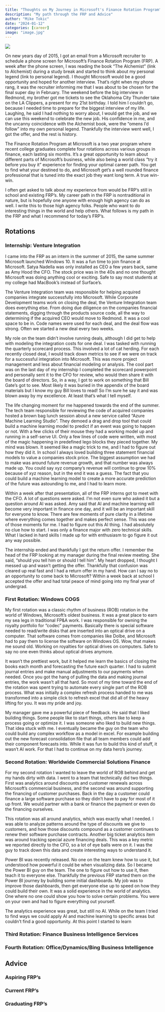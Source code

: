 ```yaml
---
title: "Thoughts on My Journey in Microsoft's Finance Rotation Program"
description: "My path through the FRP and Advice"
author: "Mike Tokic"
date: "2024-01-12"
categories: [career]
image: "image.jpg"
---
```


![](./image.jpg)

On new years day of 2015, I got an email from a Microsoft recruiter to schedule a phone screen for Microsoft's Finance Rotation Program (FRP). A week after the phone screen, I was reading the book "The Alchemist" (link to Alchemist) during a study break and started to think about my personal legend (link to personal legend). I thought Microsoft would be a good opportunity and hoped for another interview. That's right when my phone rang, it was the recruiter informing me that I was about to be chosen for the final super day in February. The weekend before the big interview in Redmond, my brother got me tickets to see the Oklahoma City Thunder take on the LA Clippers, a present for my 21st birthday. I told him I couldn't go, because I needed time to prepare for the biggest interview of my life. Laughing, he said I had nothing to worry about, I would get the job, and we can use this weekend to celebrate the new job. His confidence in me, and the uncanny coincidence with the Alchemist book, were the "omens I'd follow" into my own personal legend. Thankfully the interview went well, I got the offer, and the rest is history. 

The Finance Rotation Program at Microsoft is a two year program where recent college graduates complete four rotations across various groups in finance, each lasting six months. It's a great opportunity to learn about different parts of Microsoft's business, while also being a world class "try it before you buy it" experience for finding your optimal career path. You get to find what your destined to do, and Microsoft get's a well rounded finance professional that is tuned into the exact job they want long term. A true win-win.

I often get asked to talk about my experience from would be FRP's still in school and existing FRP's. My career path in the FRP is nontraditional in nature, but is hopefully one anyone with enough high agency can do as well. I write this to those high agency folks. People who want to do interesting things in the world and help others. What follows is my path in the FRP and what I recommend for today's FRP's.  

## Rotations

### Internship: Venture Integration

I came into the FRP as an intern in the summer of 2015, the same summer Microsoft launched Windows 10. It was a fun time to join finance at Microsoft. Satya Nadella was only installed as CEO a few years back, same as Amy Hood the CFO. The stock price was in the 40s and no one thought Microsoft was doing anything cool or exciting. Safe to say most students at my college had MacBook's instead of Surface's. 

The Venture Integration team was responsible for helping acquired companies integrate successfully into Microsoft. While Corporate Development teams work on closing the deal, the Venture Integration team does everything else. From doing due diligence on the companies financial statements, digging through the products source code, all the way to determining if the acquired CEO would move to Redmond. It was a cool space to be in. Code names were used for each deal, and the deal flow was strong. Often we started a new deal every two weeks. 

My role on the team didn't involve running deals, although I did get to help with modeling the integration costs for one deal. I was tasked with running the quarterly scorecard process. This involved a lot of cat herding. For each recently closed deal, I would track down metrics to see if we were on track for a successful integration into Microsoft. This was more project management and less about financial modeling or analysis. The cool part was on the last day of my internship I completed the scorecard powerpoint and personally sent it to the CFO for review, who would then share it with the board of directors. So, in a way, I got to work on something that Bill Gate's got to see. Most likely it was buried in the appendix of the board materials but I know my guy Bill loves to read! So I'm sure he say it and was blown away by my excellence. At least that's what I tell myself. 

The life changing moment for me happened towards the end of the summer. The tech team responsible for reviewing the code of acquired companies hosted a brown bag lunch session about a new service called "Azure Machine Learning Studio". They demoed a drag and drop tool that could build a machine learning model to predict if an event was going to happen or not. With a few clicks of their mouse they had a working model up and running in a self-serve UI. Only a few lines of code were written, with most of the magic happening in predefined lego blocks they pieced together. My mind was blown. It seemed like a magic trick to me, and I had to figure out how they did it. In school I always loved building three statement financial models to value a companies stock price. The biggest assumption we had to make was around future revenue growth, and that number was always made up. You could say xyz company's revenue will continue to grow 10% because of xyz reason, but in the end it was a guess. The fact that you could build a machine learning model to create a more accurate prediction of the future was astounding to me, and I had to learn more. 

Within a week after that presentation, all of the FRP interns got to meet with the CFO. A lot of questions were asked. I'm not even sure who asked it but a question around AI was asked. Amy said that AI and machine learning will become very important in finance one day, and it will be an important skill for everyone to know. There are few moments of pure clarity in a lifetime where everything comes together and makes perfect sense. This was one of those moments for me. I had to figure out this AI thing. I had absolutely no clue how to start. I was only a finance major with zero technical skills. What I lacked in hard skills I made up for with enthusiasm to go figure it out any way possible. 

The internship ended and thankfully I got the return offer. I remember the head of the FRP looking at my manager during the final review meeting. She said, "should you tell him or should I tell him". My heart dropped, I thought I messed up and wasn't getting the offer. Thankfully that confusion was cleared up real fast and I had a return offer in my hand. How can I say no to an opportunity to come back to Microsoft? Within a week back at school I accepted the offer and had total peace of mind going into my final year of undergrad. 

### First Rotation: Windows COGS

My first rotation was a classic rhythm of business (ROB) rotation in the world of Windows, Microsoft's oldest business. It was a great place to earn my sea legs in traditional FP&A work. I was responsible for owning the royalty portfolio for "codec" payments. Basically there is special software needed to read/write disks that are inserted into an optical drive on a computer. That software comes from companies like Dolbe, and Microsoft had to pay them to license the software on Windows OS. Wow, that makes me sound old. Working on royalties for optical drives on computers. Safe to say no one even thinks about optical drives anymore. 

It wasn't the prettiest work, but it helped me learn the basics of closing the books each month and forecasting the future each quarter. I had to submit journal entries and make manual adjustments to our payments when needed. Once you got the hang of pulling the data and making journal entries, the work wasn't all that hard. So most of my time toward the end of the rotation was spent trying to automate every single part of the ROB process. What was initially a complex refresh process handed to me was transformed into a simple click to refresh excel that did all of the heavy lifting for you. It was my pride and joy. 

My manager gave me a powerful piece of feedback. He said that I liked building things. Some people like to start things, others like to keep a process going or optimize it. I was someone who liked to build new things. That idea stuck with me. I eventually became the guy on the team who could build any complex workflow as a model in excel. For example building out the new forecast consolidation file that all team members could add their component forecasts into. While it was fun to build this kind of stuff, it wasn't AI work. For that I had to continue on my data hero's journey. 

### Second Rotation: Worldwide Commercial Solutions Finance

For my second rotation I wanted to leave the world of ROB behind and get my hands dirty with data. I went to a team that technically did two things. First was analytics around discounts and customer renewals across Microsoft's commercial business, and the second was around supporting the financing of customer purchases. Back in the day a customer could finance a large software purchase so they didn't have to pay for most of it up front. We would partner with a bank or finance the payment or even do the financing ourselves. 

This rotation was all around analytics, which was exactly what I needed. I was able to analyze patterns around the type of discounts we give to customers, and how those discounts compound as a customer continues to renew their software purchase contracts. Another big ticket analytics item was around tracking special azure financing deals. This was a key metric we reported directly to the CFO, so a lot of eye balls were on it. I was the guy to track down this data and create interesting ways to understand it. 

Power BI was recently released. No one on the team knew how to use it, but understood how powerful it could be when visualizing data. So I became the Power BI guy on the team. The one to figure out how to use it, then teach it to everyone else. Thankfully the previous FRP started them on the Power BI journey by building some initial dashboards. My job was to improve those dashboards, then get everyone else up to speed on how they could build their own. It was a solid experience in the world of analytics. One where no one could show you how to solve certain problems. You were on your own and had to figure everything out yourself. 

The analytics experience was great, but still no AI. While on the team I tried to find ways we could apply AI and machine learning to specific areas but couldn't find a good opportunity. At this point I started to learn

### Third Rotation: Finance Business Intelligence Services

### Fourth Rotation: Office/Dynamics/Bing Business Intelligence

## Advice

### Aspiring FRP's

### Current FRP's

### Graduating FRP's 
